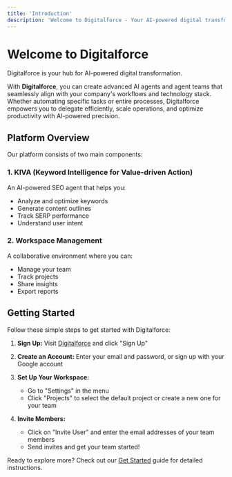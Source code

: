 ```yaml
---
title: 'Introduction'
description: 'Welcome to Digitalforce - Your AI-powered digital transformation platform'
---
```


# Welcome to Digitalforce

Digitalforce is your hub for AI-powered digital transformation.

With **Digitalforce**, you can create advanced AI agents and agent teams that seamlessly align with your company's workflows and technology stack. Whether automating specific tasks or entire processes, Digitalforce empowers you to delegate efficiently, scale operations, and optimize productivity with AI-powered precision.

## Platform Overview

Our platform consists of two main components:

### 1. KIVA (Keyword Intelligence for Value-driven Action)
An AI-powered SEO agent that helps you:
- Analyze and optimize keywords
- Generate content outlines
- Track SERP performance
- Understand user intent

### 2. Workspace Management
A collaborative environment where you can:
- Manage your team
- Track projects
- Share insights
- Export reports

## Getting Started

Follow these simple steps to get started with Digitalforce:

1. **Sign Up:** Visit [Digitalforce](https://digitalforce.allaboutai.com) and click "Sign Up"

2. **Create an Account:** Enter your email and password, or sign up with your Google account

3. **Set Up Your Workspace:**
   * Go to "Settings" in the menu
   * Click "Projects" to select the default project or create a new one for your team

4. **Invite Members:**
   * Click on "Invite User" and enter the email addresses of your team members
   * Send invites and get your team started!

Ready to explore more? Check out our [Get Started](/get-started) guide for detailed instructions.